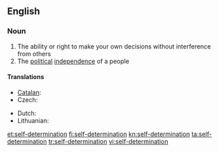 ==English==

===Noun===
{{wikipedia}}
{{en-noun|sg=[[self]]-[[determination]]|-}}

# The ability or right to make your own decisions without interference from others
# The [[political]] [[independence]] of a people

====Translations====
{{trans-top|political independence of a people}}
* [[Catalan]]: {{t|ca|autodeterminació|f}}
* Czech: {{t-|cs|sebeurčení|n}}
{{trans-mid}}
* Dutch: {{t-|nl|zelfbeschikking|f}}
* Lithuanian: {{t|lt|apsisprendimas|m}}
{{trans-bottom}}

[[et:self-determination]]
[[fi:self-determination]]
[[kn:self-determination]]
[[ta:self-determination]]
[[tr:self-determination]]
[[vi:self-determination]]